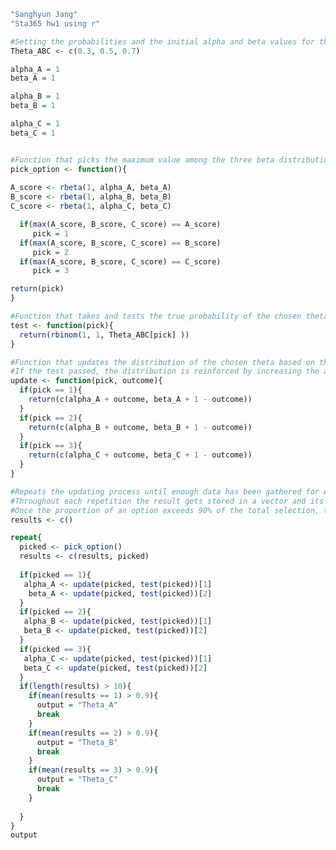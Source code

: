 ```r
"Sanghyun Jang"
"Sta365 hw1 using r"

#Setting the probabilities and the initial alpha and beta values for the prior distribution
Theta_ABC <- c(0.3, 0.5, 0.7)

alpha_A = 1
beta_A = 1

alpha_B = 1
beta_B = 1

alpha_C = 1
beta_C = 1


#Function that picks the maximum value among the three beta distributions
pick_option <- function(){
  
A_score <- rbeta(1, alpha_A, beta_A)
B_score <- rbeta(1, alpha_B, beta_B)
C_score <- rbeta(1, alpha_C, beta_C)

  if(max(A_score, B_score, C_score) == A_score)
     pick = 1
  if(max(A_score, B_score, C_score) == B_score)
     pick = 2
  if(max(A_score, B_score, C_score) == C_score)
     pick = 3

return(pick)
}

#Function that takes and tests the true probability of the chosen theta to help update the posterior distribution
test <- function(pick){
  return(rbinom(1, 1, Theta_ABC[pick] ))
}

#Function that updates the distribution of the chosen theta based on the test results. 
#If the test passed, the distribution is reinforced by increasing the alpha value. If the test failed, it is discouraged by increasing the beta value
update <- function(pick, outcome){
  if(pick == 1){
    return(c(alpha_A + outcome, beta_A + 1 - outcome))
  }
  if(pick == 2){
    return(c(alpha_B + outcome, beta_B + 1 - outcome))
  }
  if(pick == 3){
    return(c(alpha_C + outcome, beta_C + 1 - outcome))
  }
}

#Repeats the updating process until enough data has been gathered for exploitation
#Throughout each repetition the result gets stored in a vector and its proportion gets calculated
#Once the proportion of an option exceeds 90% of the total selection, the exploration stops and gives the output for exploitation
results <- c()

repeat{
  picked <- pick_option()
  results <- c(results, picked)
  
  if(picked == 1){
   alpha_A <- update(picked, test(picked))[1]
    beta_A <- update(picked, test(picked))[2]
  }
  if(picked == 2){
   alpha_B <- update(picked, test(picked))[1]
   beta_B <- update(picked, test(picked))[2]
  }
  if(picked == 3){
   alpha_C <- update(picked, test(picked))[1]
   beta_C <- update(picked, test(picked))[2]
  }
  if(length(results) > 10){
    if(mean(results == 1) > 0.9){
      output = "Theta_A"
      break
    }
    if(mean(results == 2) > 0.9){
      output = "Theta_B"
      break
    }
    if(mean(results == 3) > 0.9){
      output = "Theta_C"
      break
    }
    
  }
}
output
```





